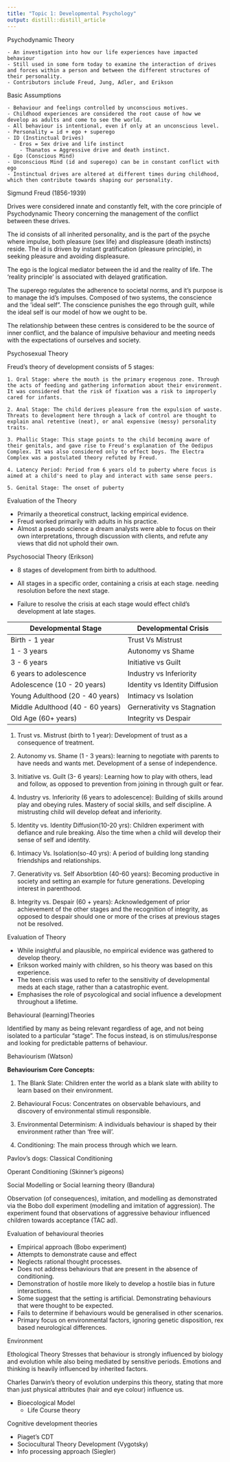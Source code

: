 ```yaml
---
title: "Topic 1: Developmental Psychology"
output: distill::distill_article
---
```


Psychodynamic Theory
	
	- An investigation into how our life experiences have impacted behaviour
	- Still used in some form today to examine the interaction of drives and forces within a person and between the different structures of their personality.
	- Contributors include Freud, Jung, Adler, and Erikson

Basic Assumptions
	
	- Behaviour and feelings controlled by unconscious motives.
	- Childhood experiences are considered the root cause of how we develop as adults and come to see the world.
	- All behaviour is intentional, even if only at an unconscious level.
	- Personality = id + ego + superego
	- ID (Instinctual Drives)
	  - Eros = Sex drive and life instinct
		- Thanatos = Aggressive drive and death instinct.
	- Ego (Conscious Mind)
	- Unconscious Mind (id and superego) can be in constant conflict with ego
	- Instinctual drives are altered at different times during childhood, which then contribute towards shaping our personality.

Sigmund Freud (1856-1939)

Drives were considered innate and constantly felt, with the core principle of Psychodynamic Theory concerning the management of the conflict between these drives.

The id consists of all inherited personality, and is the part of the psyche where impulse, both pleasure (sex life) and displeasure (death instincts) reside. The id is driven by instant gratification (pleasure principle), in seeking pleasure and avoiding displeasure.

The ego is the logical mediator between the id and the reality of life. The 'reality principle' is associated with delayed gratification.

The superego regulates the adherence to societal norms, and it's purpose is to manage the id's impulses. Composed of two systems, the conscience and the 'ideal self". The conscience punishes the ego through guilt, while the ideal self is our model of how we ought to be.

The relationship between these centres is considered to be the source of inner conflict, and the balance of impulsive behaviour and meeting needs with the expectations of ourselves and society.

Psychosexual Theory

Freud's theory of development consists of 5 stages:

	1. Oral Stage: where the mouth is the primary erogenous zone. Through the acts of feeding and gathering information about their environment. It was considered that the risk of fixation was a risk to improperly cared for infants.

	2. Anal Stage: The child derives pleasure from the expulsion of waste. Threats to development here through a lack of control are thought to explain anal retentive (neat), or anal expensive (messy) personality traits.

	3. Phallic Stage: This stage points to the child becoming aware of their genitals, and gave rise to Freud's explanation of the Oedipus Complex. It was also considered only to effect boys. The Electra Complex was a postulated theory refuted by Freud.

	4. Latency Period: Period from 6 years old to puberty where focus is aimed at a child's need to play and interact with same sense peers.

	5. Genital Stage: The onset of puberty

Evaluation of the Theory

- Primarily a theoretical construct, lacking empirical evidence.
- Freud worked primarily with adults in his practice.
- Almost a pseudo science a dream analysts were able to focus on their own interpretations, through discussion with clients, and refute any views that did not uphold their own.

Psychosocial Theory (Erikson)

- 8 stages of development from birth to adulthood.

- All stages in a specific order, containing a crisis at each stage. needing resolution before the next stage.

- Failure to resolve the crisis at each stage would effect child's development at late stages.


| Developmental Stage              | Developmental Crisis           |
| -------------------------------- | ------------------------------ |
| Birth - 1 year                   | Trust Vs Mistrust              |
| 1 - 3 years                      | Autonomy vs Shame              |
| 3 - 6 years                      | Initiative vs Guilt            |
| 6 years to adolescence           | Industry vs Inferiority        |
| Adolescence (10 - 20 years)      | Identity vs Identity Diffusion |
| Young Adulthood (20 - 40 years)  | Intimacy vs Isolation          |
| Middle Adulthood (40 - 60 years) | Gernerativity vs Stagnation    |
| Old Age (60+ years)              | Integrity vs Despair           |

1. Trust vs. Mistrust (birth to 1 year): Development of trust as a consequence of treatment.

2. Autonomy vs. Shame (1 - 3 years): learning to negotiate with parents to have needs and wants met. Development of a sense of independence.

3. Initiative vs. Guilt (3- 6 years): Learning how to play with others, lead and follow, as opposed to prevention from joining in through guilt or fear.

4. Industry vs. Inferiority (6 years to adolescence): Building of skills around play and obeying rules. Mastery of social skills, and self discipline. A mistrusting child will develop defeat and inferiority.

5. Identity vs. Identity Diffusion(10-20 yrs): Children experiment with defiance and rule breaking. Also the time when a child will develop their sense of self and identity.

6. Intimacy Vs. Isolation(so-40 yrs): A period of building long standing friendships and relationships.

7. Generativity vs. Self Absorbtion (40-60 years): Becoming productive in society and setting an example for future generations. Developing interest in parenthood.

8. Integrity vs. Despair (60 + years): Acknowledgement of prior achievement of the other stages and the recognition of integrity, as opposed to despair should one or more of the crises at previous stages not be resolved.

Evaluation of Theory

- While insightful and plausible, no empirical evidence was gathered to develop theory.
- Erikson worked mainly with children, so his theory was based on this experience.
- The teen crisis was used to refer to the sensitivity of developmental meds at each stage, rather than a catastrophic event.
- Emphasises the role of psycological and social influence a development throughout a lifetime.

Behavioural (learning)Theories

Identified by many as being relevant regardless of age, and not being isolated to a particular "stage". The focus instead, is on stimulus/response and looking for predictable patterns of behaviour.

Behaviourism (Watson)

**Behaviourism Core Concepts:**

1. The Blank Slate: Children enter the world as a blank slate with ability to learn based on their
	environment.

2. Behavioural Focus: Concentrates on observable behaviours, and discovery of environmental stimuli responsible.

3. Environmental Determinism: A individuals behaviour is shaped by their environment rather than 'free will'.

4. Conditioning: The main process through which we learn.

Pavlov's dogs: Classical Conditioning

Operant Conditioning (Skinner's pigeons)

Social Modelling or Social learning theory (Bandura)

Observation (of consequences), imitation, and modelling as demonstrated via the Bobo doll experiment (modelling and imitation of aggression). The experiment found that observations of aggressive behaviour influenced children towards acceptance (TAC ad).

Evaluation of behavioural theories

- Empirical approach (Bobo experiment)
- Attempts to demonstrate cause and effect
- Neglects rational thought processes.
- Does not address behaviours that are present in the absence of conditioning.
- Demonstration of hostile more likely to develop a hostile bias in future interactions.
- Some suggest that the setting is artificial. Demonstrating behaviours that were thought to be expected.
- Fails to determine if behaviours would be generalised in other scenarios.
- Primary focus on environmental factors, ignoring genetic disposition, rex based neurological differences.


Environment

Ethological Theory
Stresses that behaviour is strongly influenced by biology and evolution while also being mediated by sensitive periods. Emotions and thinking is heavily influenced by inherited factors.

Charles Darwin's theory of evolution underpins this theory, stating that more than just physical attributes (hair and eye colour) influence us.

  - Bioecological Model
	- Life Course theory

Cognitive development theories
  
  - Piaget's CDT
  - Sociocultural Theory Development (Vygotsky)
  - Info processing approach (Siegler)